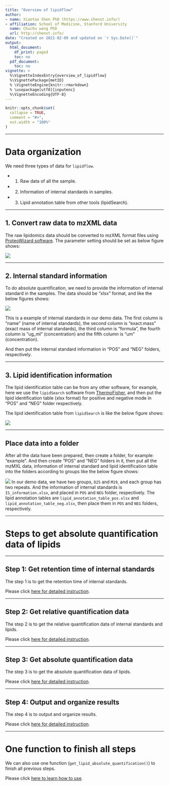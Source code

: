 ```yaml
---
title: "Overview of lipidflow"
author:
- name: Xiaotao Shen PhD (https://www.shenxt.info/)
- affiliation: School of Medicine, Stanford University
  name: Chuchu wang PhD
  url: http://shenxt.info/
date: "Created on 2021-02-09 and updated on `r Sys.Date()`"
output:
  html_document:
    df_print: paged
    toc: no
  pdf_document:
    toc: no
vignette: >
  %\VignetteIndexEntry{overview_of_lipidflow}
  %\VignettePackage{metID}
  % \VignetteEngine{knitr::rmarkdown}
  % \usepackage[utf8]{inputenc}
  %\VignetteEncoding{UTF-8}
---
```


```r
knitr::opts_chunk$set(
  collapse = TRUE,
  comment = "#>",
  out.width = "100%"
)
```

***

# **Data organization**

We need three types of data for `lipidflow`. 

* 1. Raw data of all the sample. 

* 2. Information of internal standards in samples.

* 3. Lipid annotation table from other tools (lipidSearch).

***

## **1. Convert raw data to mzXML data**

The raw lipidomics data should be converted to mzXML format files using [ProteoWizard software](http://proteowizard.sourceforge.net/). The parameter setting should be set as below figure shows:

![](../man/figures/msconventor.png)

***

## **2. Internal standard information**

To do absolute quantification, we need to provide the information of internal standard in the samples. The data should be "xlsx" format, and like the below figures shows:

![](../man/figures/2021_02_09_10.19.33_PM.png)


This is a example of internal standards in our demo data. The first column is "name" (name of internal standards), the second column is "exact.mass" (exact mass of internal standards), the third column is "formula", the fourth column is "ug_ml" (concentration) and the fifth column is "um" (concentration). 

And then put the internal standard information in "POS" and "NEG" folders, respectively.

***

## **3. Lipid identification information**

The lipid identification table can be from any other software, for example, here we use the `lipidSearch` software from [ThermoFisher](https://www.thermofisher.com/order/catalog/product/IQLAAEGABSFAPCMBFK?us&en#/IQLAAEGABSFAPCMBFK?us&en), and then put the lipid identification table (xlsx format) for positive and negative mode in "POS" and "NEG" folder respectively. 

The lipid identification table from `lipidSearch` is like the below figure shows:

![](../man/figures/2021_02_09_10.24.17_PM.png)

***

## **Place data into a folder**

After all the data have been prepared, then create a folder, for example: "example". And then create "POS" and "NEG" folders in it, then put all the mzMXL data, information of internal standard and lipid identification table into the folders according to groups like the below figure shows:

![](../man/figures/figure30.png)
In our demo data, we have two groups, `D25` and `M19`, and each group has two repeats. And the information of internal standards is `IS_information.xlsx`, and placed in `POS` and `NEG` folder, respectively. The lipid annotation tables are `lipid_annotation_table_pos.xlsx` and `lipid_annotation_table_neg.xlsx`, then place them in `POS` and `NEG` folders, respectively.

***


# **Steps to get absolute quantification data of lipids**

***

## **Step 1: Get retention time of internal standards**

The step 1 is to get the retention time of internal standards. 

Please click [here for detailed instruction](https://jaspershen.github.io/lipidflow/articles/get_is_retention_time.html).

***

## **Step 2: Get relative quantification data**

The step 2 is to get the relative quantification data of internal standards and lipids. 

Please click [here for detailed instruction](https://jaspershen.github.io/lipidflow/articles/is_relative_quantification.html).

***

## **Step 3: Get absolute quantification data**

The step 3 is to get the absolute quantification data of lipids. 

Please click [here for detailed instruction](https://jaspershen.github.io/lipidflow/articles/absolute_quantification.html).

***

## **Step 4: Output and organize results**

The step 4 is to output and organize results.

Please click [here for detailed instruction](https://jaspershen.github.io/lipidflow/articles/output_result.html).

***

# **One function to finish all steps**

We can also use one function (`get_lipid_absolute_quantification()`) to finish all previous steps.

Please click [here to learn how to use](https://jaspershen.github.io/lipidflow/articles/one_step_of_lipidflow.html).
